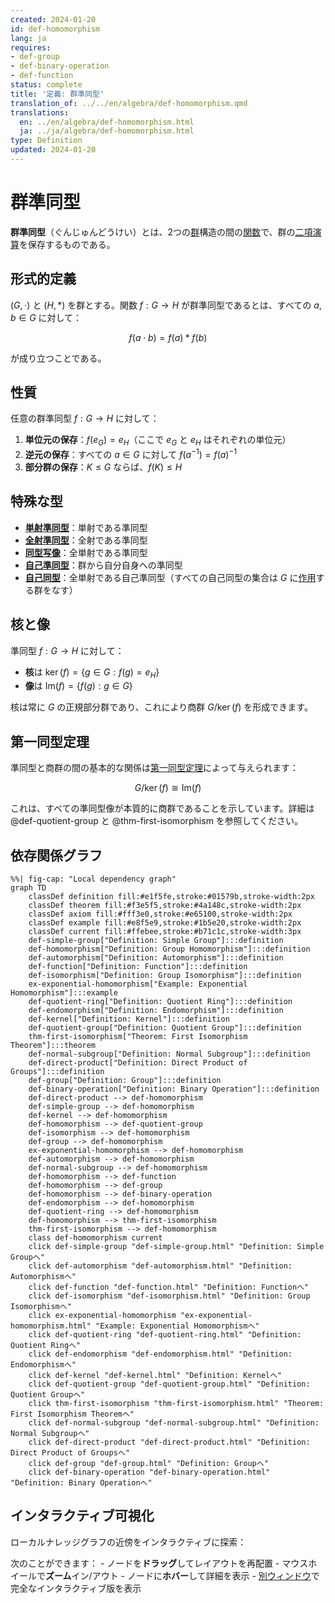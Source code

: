 ```yaml
---
created: 2024-01-20
id: def-homomorphism
lang: ja
requires:
- def-group
- def-binary-operation
- def-function
status: complete
title: '定義: 群準同型'
translation_of: ../../en/algebra/def-homomorphism.qmd
translations:
  en: ../en/algebra/def-homomorphism.html
  ja: ../ja/algebra/def-homomorphism.html
type: Definition
updated: 2024-01-20
---
```


# 群準同型 {#def-homomorphism}

**群準同型**（ぐんじゅんどうけい）とは、2つの[群](def-group.qmd)構造の間の[関数](../logic-set-theory/def-function.qmd)で、群の[二項演算](def-binary-operation.qmd)を保存するものである。

## 形式的定義

$(G, \cdot)$ と $(H, *)$ を群とする。関数 $f: G \to H$ が群準同型であるとは、すべての $a, b \in G$ に対して：

$$f(a \cdot b) = f(a) * f(b)$$

が成り立つことである。

## 性質

任意の群準同型 $f: G \to H$ に対して：

1. **単位元の保存**：$f(e_G) = e_H$（ここで $e_G$ と $e_H$ はそれぞれの単位元）
2. **逆元の保存**：すべての $a \in G$ に対して $f(a^{-1}) = f(a)^{-1}$
3. **部分群の保存**：$K \leq G$ ならば、$f(K) \leq H$

## 特殊な型

- **[単射準同型](../category-theory/def-monomorphism.qmd)**：単射である準同型
- **[全射準同型](../category-theory/def-epimorphism.qmd)**：全射である準同型
- **[同型写像](def-isomorphism.qmd)**：全単射である準同型
- **[自己準同型](def-endomorphism.qmd)**：群から自分自身への準同型
- **[自己同型](def-automorphism.qmd)**：全単射である自己準同型（すべての自己同型の集合は $G$ に[作用](def-group-action.qmd)する群をなす）

## 核と像

準同型 $f: G \to H$ に対して：

- **核**は $\ker(f) = \{g \in G : f(g) = e_H\}$
- **像**は $\text{Im}(f) = \{f(g) : g \in G\}$

核は常に $G$ の正規部分群であり、これにより商群 $G/\ker(f)$ を形成できます。

## 第一同型定理

準同型と商群の間の基本的な関係は[第一同型定理](thm-first-isomorphism.qmd)によって与えられます：

$$G/\ker(f) \cong \text{Im}(f)$$

これは、すべての準同型像が本質的に商群であることを示しています。詳細は @def-quotient-group と @thm-first-isomorphism を参照してください。

## 依存関係グラフ

```mermaid
%%| fig-cap: "Local dependency graph"
graph TD
    classDef definition fill:#e1f5fe,stroke:#01579b,stroke-width:2px
    classDef theorem fill:#f3e5f5,stroke:#4a148c,stroke-width:2px
    classDef axiom fill:#fff3e0,stroke:#e65100,stroke-width:2px
    classDef example fill:#e8f5e9,stroke:#1b5e20,stroke-width:2px
    classDef current fill:#ffebee,stroke:#b71c1c,stroke-width:3px
    def-simple-group["Definition: Simple Group"]:::definition
    def-homomorphism["Definition: Group Homomorphism"]:::definition
    def-automorphism["Definition: Automorphism"]:::definition
    def-function["Definition: Function"]:::definition
    def-isomorphism["Definition: Group Isomorphism"]:::definition
    ex-exponential-homomorphism["Example: Exponential Homomorphism"]:::example
    def-quotient-ring["Definition: Quotient Ring"]:::definition
    def-endomorphism["Definition: Endomorphism"]:::definition
    def-kernel["Definition: Kernel"]:::definition
    def-quotient-group["Definition: Quotient Group"]:::definition
    thm-first-isomorphism["Theorem: First Isomorphism Theorem"]:::theorem
    def-normal-subgroup["Definition: Normal Subgroup"]:::definition
    def-direct-product["Definition: Direct Product of Groups"]:::definition
    def-group["Definition: Group"]:::definition
    def-binary-operation["Definition: Binary Operation"]:::definition
    def-direct-product --> def-homomorphism
    def-simple-group --> def-homomorphism
    def-kernel --> def-homomorphism
    def-homomorphism --> def-quotient-group
    def-isomorphism --> def-homomorphism
    def-group --> def-homomorphism
    ex-exponential-homomorphism --> def-homomorphism
    def-automorphism --> def-homomorphism
    def-normal-subgroup --> def-homomorphism
    def-homomorphism --> def-function
    def-homomorphism --> def-group
    def-homomorphism --> def-binary-operation
    def-endomorphism --> def-homomorphism
    def-quotient-ring --> def-homomorphism
    def-homomorphism --> thm-first-isomorphism
    thm-first-isomorphism --> def-homomorphism
    class def-homomorphism current
    click def-simple-group "def-simple-group.html" "Definition: Simple Groupへ"
    click def-automorphism "def-automorphism.html" "Definition: Automorphismへ"
    click def-function "def-function.html" "Definition: Functionへ"
    click def-isomorphism "def-isomorphism.html" "Definition: Group Isomorphismへ"
    click ex-exponential-homomorphism "ex-exponential-homomorphism.html" "Example: Exponential Homomorphismへ"
    click def-quotient-ring "def-quotient-ring.html" "Definition: Quotient Ringへ"
    click def-endomorphism "def-endomorphism.html" "Definition: Endomorphismへ"
    click def-kernel "def-kernel.html" "Definition: Kernelへ"
    click def-quotient-group "def-quotient-group.html" "Definition: Quotient Groupへ"
    click thm-first-isomorphism "thm-first-isomorphism.html" "Theorem: First Isomorphism Theoremへ"
    click def-normal-subgroup "def-normal-subgroup.html" "Definition: Normal Subgroupへ"
    click def-direct-product "def-direct-product.html" "Definition: Direct Product of Groupsへ"
    click def-group "def-group.html" "Definition: Groupへ"
    click def-binary-operation "def-binary-operation.html" "Definition: Binary Operationへ"
```

## インタラクティブ可視化

ローカルナレッジグラフの近傍をインタラクティブに探索：

::: {.graph-viz data-id="def-homomorphism" data-width="700" data-height="500"}
:::

次のことができます：
- ノードを**ドラッグ**してレイアウトを再配置
- マウスホイールで**ズーム**イン/アウト
- ノードに**ホバー**して詳細を表示
- [別ウィンドウ](../../output/interactive/def-homomorphism.html){target="_blank"}で完全なインタラクティブ版を表示
